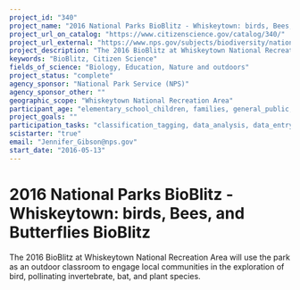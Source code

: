 ```yaml
---
project_id: "340"
project_name: "2016 National Parks BioBlitz - Whiskeytown: birds, Bees, and Butterflies BioBlitz"
project_url_on_catalog: "https://www.citizenscience.gov/catalog/340/"
project_url_external: "https://www.nps.gov/subjects/biodiversity/national-parks-bioblitz.htm"
project_description: "The 2016 BioBlitz at Whiskeytown National Recreation Area will use the park as an outdoor classroom to engage local communities in the exploration of bird, pollinating invertebrate, bat, and plant species."
keywords: "BioBlitz, Citizen Science"
fields_of_science: "Biology, Education, Nature and outdoors"
project_status: "complete"
agency_sponsor: "National Park Service (NPS)"
agency_sponsor_other: ""
geographic_scope: "Whiskeytown National Recreation Area"
participant_age: "elementary_school_children, families, general_public, middle_school_children, targeted_group, teens"
project_goals: ""
participation_tasks: "classification_tagging, data_analysis, data_entry, finding_entities, identification, learning, observation, site_selection_description, specimen_sample_collection"
scistarter: "true"
email: "Jennifer_Gibson@nps.gov"
start_date: "2016-05-13"
---
```


# 2016 National Parks BioBlitz - Whiskeytown: birds, Bees, and Butterflies BioBlitz

The 2016 BioBlitz at Whiskeytown National Recreation Area will use the park as an outdoor classroom to engage local communities in the exploration of bird, pollinating invertebrate, bat, and plant species.
